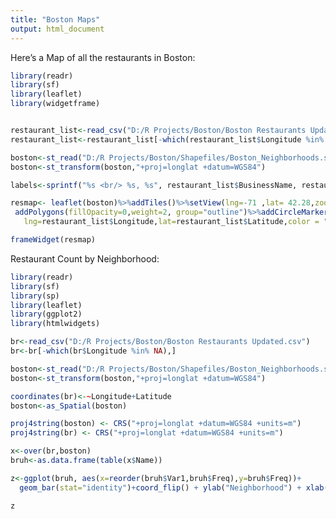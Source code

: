 ---
title: "Boston Maps"
output: html_document
---

Here's a Map of all the restaurants in Boston:
```{r, include=FALSE}
library(readr)
library(sf)
library(leaflet)
library(widgetframe)


restaurant_list<-read_csv("D:/R Projects/Boston/Boston Restaurants Updated.csv")
restaurant_list<-restaurant_list[-which(restaurant_list$Longitude %in% NA),]

boston<-st_read("D:/R Projects/Boston/Shapefiles/Boston_Neighborhoods.shp")
boston<-st_transform(boston,"+proj=longlat +datum=WGS84")

labels<-sprintf("%s <br/> %s, %s", restaurant_list$BusinessName, restaurant_list$Address, restaurant_list$CITY)%>%lapply(htmltools::HTML)

resmap<- leaflet(boston)%>%addTiles()%>%setView(lng=-71 ,lat= 42.28,zoom=12)%>%
 addPolygons(fillOpacity=0,weight=2, group="outline")%>%addCircleMarkers(
   lng=restaurant_list$Longitude,lat=restaurant_list$Latitude,color = "#ff0000", radius=1)
```

```{r Boston restaurant map, echo=FALSE, message=FALSE, warning=FALSE}
frameWidget(resmap)
```


Restaurant Count by Neighborhood:
```{r , include= FALSE}
library(readr)
library(sf)
library(sp)
library(leaflet)
library(ggplot2)
library(htmlwidgets)

br<-read_csv("D:/R Projects/Boston/Boston Restaurants Updated.csv")
br<-br[-which(br$Longitude %in% NA),]

boston<-st_read("D:/R Projects/Boston/Shapefiles/Boston_Neighborhoods.shp")
boston<-st_transform(boston,"+proj=longlat +datum=WGS84")

coordinates(br)<-~Longitude+Latitude
boston<-as_Spatial(boston)

proj4string(boston) <- CRS("+proj=longlat +datum=WGS84 +units=m")
proj4string(br) <- CRS("+proj=longlat +datum=WGS84 +units=m")

x<-over(br,boston)
bruh<-as.data.frame(table(x$Name))

z<-ggplot(bruh, aes(x=reorder(bruh$Var1,bruh$Freq),y=bruh$Freq))+
  geom_bar(stat="identity")+coord_flip() + ylab("Neighborhood") + xlab("Restaurant Count")
```

```{r, echo=FALSE, message=FALSE, warning=FALSE}
z
```


